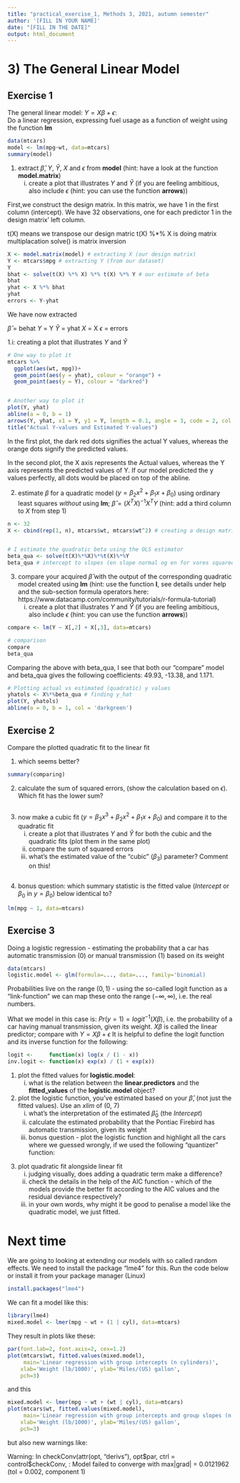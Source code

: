 ```yaml
---
title: "practical_exercise_1, Methods 3, 2021, autumn semester"
author: '[FILL IN YOUR NAME]'
date: "[FILL IN THE DATE]"
output: html_document
---
```


# 3) The General Linear Model

## Exercise 1
The general linear model: $Y = X \beta + \epsilon$:  
Do a linear regression, expressing fuel usage as a function of weight using the function __lm__  

```r

data(mtcars)
model <- lm(mpg~wt, data=mtcars)
summary(model)

```

1. extract $\hat{\beta}$, $Y$, $\hat{Y}$, $X$ and $\epsilon$ from __model__ (hint: have a look at the function __model.matrix__)  
    i. create a plot that illustrates $Y$ and $\hat{Y}$ (if you are feeling ambitious, also include $\epsilon$ (hint: you can use the function __arrows__))
    
First,we construct the design matrix. In this matrix, we have 1 in the first column (intercept). We have 32 observations, one for each predictor 1 in the design matrix' left column.

t(X) means we transpose our design matric
t(X) %*% X is doing matrix multiplacation
solve() is matrix inversion
```r

X <- model.matrix(model) # extracting X (our design matrix)
Y <- mtcars$mpg # extracting Y (from our dataset)
Y
bhat <- solve(t(X) %*% X) %*% t(X) %*% Y # our estimate of beta
bhat
yhat <- X %*% bhat
yhat
errors <- Y-yhat
```

We have now extracted 

$\hat{\beta}$ = behat
$Y$ = Y
$\hat{Y}$ = yhat 
$X$ = X
$\epsilon$ = errors


1.i: creating a plot that illustrates $Y$ and $\hat{Y}$
```r
# One way to plot it 
mtcars %>% 
  ggplot(aes(wt, mpg))+
  geom_point(aes(y = yhat), colour = "orange") +
  geom_point(aes(y = Y), colour = "darkred")


# Another way to plot it 
plot(Y, yhat)
abline(a = 0, b = 1)
arrows(Y, yhat, x1 = Y, y1 = Y, length = 0.1, angle = 3, code = 2, col = "blue", lty = par("lty"), lwd = par("lwd"))
title("Actual Y-values and Estimated Y-values")

```
In the first plot, the dark red dots signifies the actual Y values, whereas the orange dots signify the predicted values. 

In the second plot, the X axis represents the Actual values, whereas the Y axis represents the predicted values of Y. If our model predicted the y values perfectly, all dots would be placed on top of the abline. 

    
2. estimate $\beta$ for a quadratic model ($y = {\beta}_{2} x^2 + {\beta}_{1} x + {\beta}_{0}$) using ordinary least squares _without_ using __lm__; $\hat{\beta} = {({X}^{T} X)}^{-1} {X}^{T} Y$ (hint: add a third column to $X$ from step 1)

```r

n <- 32 
X <- cbind(rep(1, n), mtcars$wt, mtcars$wt^2) # creating a design matrix which has 32 rows and a column with 1's in row. I also add a column of our Y value, and one with our Y value squared. 


# I estimate the quadratic beta using the OLS estimator
beta_qua <- solve(t(X)%*%X)%*%t(X)%*%Y
beta_qua # intercept to slopes (en slope normal og en for vores squared værdi)

```

3. compare your acquired $\hat{\beta}$ with the output of the corresponding quadratic model created using __lm__ (hint: use the function __I__, see details under help and the sub-section formula operators here: https://www.datacamp.com/community/tutorials/r-formula-tutorial)  
    i. create a plot that illustrates $Y$ and $\hat{Y}$ (if you are feeling ambitious, also include $\epsilon$ (hint: you can use the function __arrows__))  
    
```r
compare <- lm(Y ~ X[,2] + X[,3], data=mtcars)

# comparison
compare
beta_qua

```
    
Comparing the above with beta_qua, I see that both our "compare" model and beta_qua gives the following coefficients: 49.93, -13.38, and 1.171.

```r

# Plotting actual vs estimated (quadratic) y values
yhatols <- X%*%beta_qua # finding y_hat
plot(Y, yhatols)
abline(a = 0, b = 1, col = 'darkgreen')

```
    

## Exercise 2

Compare the plotted quadratic fit to the linear fit  

1. which seems better?  

```r
summary(comparing)
```

2. calculate the sum of squared errors, (show the calculation based on $\epsilon$). Which fit has the lower sum?  

```r

```

3. now make a cubic fit ($y = {\beta}_{3} x^3 + {\beta}_{2} x^2 + {\beta}_{1} x + {\beta}_{0}$) and compare it to the quadratic fit  
    i. create a plot that illustrates $Y$ and $\hat{Y}$ for both the cubic and the quadratic fits (plot them in the same plot)  
    ii. compare the sum of squared errors  
    iii. what's the estimated value of the "cubic" (${\beta}_3$) parameter? Comment on this!  
    
```r

```
    
4. bonus question: which summary statistic is the fitted value (_Intercept_ or ${\beta}_0$ in $y = {\beta}_0$) below identical to?

```r
lm(mpg ~ 1, data=mtcars)
```

## Exercise 3
Doing a logistic regression - estimating the probability that a car has automatic transmission (0) or manual transmission (1) based on its weight
```r
data(mtcars)
logistic.model <- glm(formula=..., data=..., family='binomial)
```

Probabilities live on the range $(0, 1)$ - using the so-called logit function as a "link-function" we can map these onto the range $(-\infty, \infty)$, i.e. the real numbers.  
  
What we model in this case is: $Pr(y = 1) = logit^{-1}(X \beta)$, i.e. the probability of a car having manual transmission, given its weight. $X \beta$ is called the linear predictor; compare with $Y = X \beta + \epsilon$ 
It is helpful to define the logit function and its inverse function for the following:  

```r
logit <-     function(x) log(x / (1 - x))
inv.logit <- function(x) exp(x) / (1 + exp(x))
```

1. plot the fitted values for __logistic.model__:  
    i. what is the relation between the __linear.predictors__ and the __fitted_values__ of the __logistic.model__ object?
2. plot the logistic function, you've estimated based on your $\hat{\beta}$, (not just the fitted values). Use an _xlim_ of (0, 7)
    i. what's the interpretation of the estimated $\hat{\beta}_0$ (the _Intercept_)
    ii. calculate the estimated probability that the Pontiac Firebird has automatic transmission, given its weight
    iii. bonus question - plot the logistic function and highlight all the cars where we guessed wrongly, if we used the following "quantizer" function:
    
\begin{equation}
  transmission_{guess}=
  \begin{cases}
    1 (manual), & \text{if}\ PR(y = 1) ≥ 0.5 \\
    0 (automatic), & \text{otherwise}
  \end{cases}
\end{equation}    
    
3. plot quadratic fit alongside linear fit  
    i. judging visually, does adding a quadratic term make a difference?
    ii. check the details in the help of the AIC function - which of the models provide the better fit according to the AIC values and the residual deviance respectively?
    iii. in your own words, why might it be good to penalise a model like the quadratic model, we just fitted.
    
# Next time
We are going to looking at extending our models with so called random effects. We need to install the package "lme4" for this. Run the code below or install it from your package manager (Linux)  
```r
install.packages("lme4")
```
We can fit a model like this:

```r
library(lme4)
mixed.model <- lmer(mpg ~ wt + (1 | cyl), data=mtcars)
```

They result in plots like these:
```r
par(font.lab=2, font.axis=2, cex=1.2)
plot(mtcars$wt, fitted.values(mixed.model),
     main='Linear regression with group intercepts (n cylinders)',
    xlab='Weight (lb/1000)', ylab='Miles/(US) gallon',
    pch=3)
```

and this
```r
mixed.model <- lmer(mpg ~ wt + (wt | cyl), data=mtcars)
plot(mtcars$wt, fitted.values(mixed.model),
     main='Linear regression with group intercepts and group slopes (n cylinders)',
    xlab='Weight (lb/1000)', ylab='Miles/(US) gallon',
    pch=3)
``` 

but also new warnings like:  

Warning:
In checkConv(attr(opt, "derivs"), opt\$par, ctrl = control$checkConv,  :
  Model failed to converge with max|grad| = 0.0121962 (tol = 0.002, component 1)

